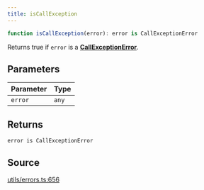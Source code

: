 ```yaml
---
title: isCallException
---
```


```ts
function isCallException(error): error is CallExceptionError
```

Returns true if `error` is a [**CallExceptionError**](/content/interfaces/CallExceptionError).

## Parameters

| Parameter | Type |
| :------ | :------ |
| `error` | `any` |

## Returns

`error is CallExceptionError`

## Source

[utils/errors.ts:656](https://github.com/dominant-strategies/quais.js/blob/751386e3ad6372322a3c76548f56b903bfed1896/src/utils/errors.ts#L656)
